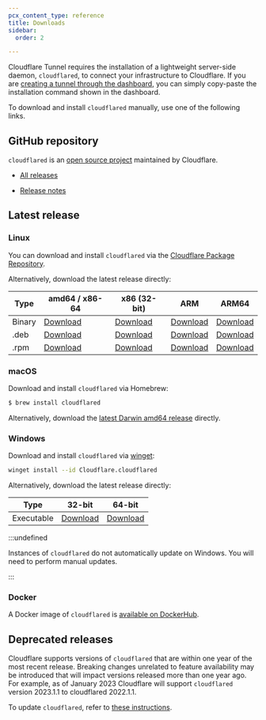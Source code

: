 ```yaml
---
pcx_content_type: reference
title: Downloads
sidebar:
  order: 2

---
```


Cloudflare Tunnel requires the installation of a lightweight server-side daemon, `cloudflared`, to connect your infrastructure to Cloudflare. If you are [creating a tunnel through the dashboard](/cloudflare-one/connections/connect-networks/get-started/create-remote-tunnel/), you can simply copy-paste the installation command shown in the dashboard.

To download and install `cloudflared` manually, use one of the following links.

## GitHub repository

`cloudflared` is an [open source project](https://github.com/cloudflare/cloudflared) maintained by Cloudflare.

* [All releases](https://github.com/cloudflare/cloudflared/releases)

* [Release notes](https://github.com/cloudflare/cloudflared/blob/master/RELEASE_NOTES)

## Latest release

### Linux

You can download and install `cloudflared` via the [Cloudflare Package Repository](https://pkg.cloudflare.com/).

Alternatively, download the latest release directly:



| Type   | amd64 / x86-64                                                                                              | x86 (32-bit)                                                                                             | ARM                                                                                                      | ARM64                                                                                                        |
| ------ | ----------------------------------------------------------------------------------------------------------- | -------------------------------------------------------------------------------------------------------- | -------------------------------------------------------------------------------------------------------- | ------------------------------------------------------------------------------------------------------------ |
| Binary | [Download](https://github.com/cloudflare/cloudflared/releases/latest/download/cloudflared-linux-amd64)      | [Download](https://github.com/cloudflare/cloudflared/releases/latest/download/cloudflared-linux-386)     | [Download](https://github.com/cloudflare/cloudflared/releases/latest/download/cloudflared-linux-arm)     | [Download](https://github.com/cloudflare/cloudflared/releases/latest/download/cloudflared-linux-arm64)       |
| .deb   | [Download](https://github.com/cloudflare/cloudflared/releases/latest/download/cloudflared-linux-amd64.deb)  | [Download](https://github.com/cloudflare/cloudflared/releases/latest/download/cloudflared-linux-386.deb) | [Download](https://github.com/cloudflare/cloudflared/releases/latest/download/cloudflared-linux-arm.deb) | [Download](https://github.com/cloudflare/cloudflared/releases/latest/download/cloudflared-linux-arm64.deb)   |
| .rpm   | [Download](https://github.com/cloudflare/cloudflared/releases/latest/download/cloudflared-linux-x86_64.rpm) | [Download](https://github.com/cloudflare/cloudflared/releases/latest/download/cloudflared-linux-386.rpm) | [Download](https://github.com/cloudflare/cloudflared/releases/latest/download/cloudflared-linux-arm.rpm) | [Download](https://github.com/cloudflare/cloudflared/releases/latest/download/cloudflared-linux-aarch64.rpm) |



### macOS

Download and install `cloudflared` via Homebrew:

```sh
$ brew install cloudflared
```

Alternatively, download the [latest Darwin amd64 release](https://github.com/cloudflare/cloudflared/releases/latest/download/cloudflared-darwin-amd64.tgz) directly.

### Windows

Download and install `cloudflared` via [winget](https://learn.microsoft.com/en-us/windows/package-manager/winget/):

```bash
winget install --id Cloudflare.cloudflared
```

Alternatively, download the latest release directly:

| Type       | 32-bit                                                                                                     | 64-bit                                                                                                       |
| ---------- | ---------------------------------------------------------------------------------------------------------- | ------------------------------------------------------------------------------------------------------------ |
| Executable | [Download](https://github.com/cloudflare/cloudflared/releases/latest/download/cloudflared-windows-386.exe) | [Download](https://github.com/cloudflare/cloudflared/releases/latest/download/cloudflared-windows-amd64.exe) |

:::undefined


Instances of `cloudflared` do not automatically update on Windows. You will need to perform manual updates.


:::

### Docker

A Docker image of `cloudflared` is [available on DockerHub](https://hub.docker.com/r/cloudflare/cloudflared).

## Deprecated releases

Cloudflare supports versions of `cloudflared` that are within one year of the most recent release. Breaking changes unrelated to feature availability may be introduced that will impact versions released more than one year ago. For example, as of January 2023 Cloudflare will support `cloudflared` version 2023.1.1 to cloudflared 2022.1.1.

To update `cloudflared`, refer to [these instructions](/cloudflare-one/connections/connect-networks/downloads/update-cloudflared/).
